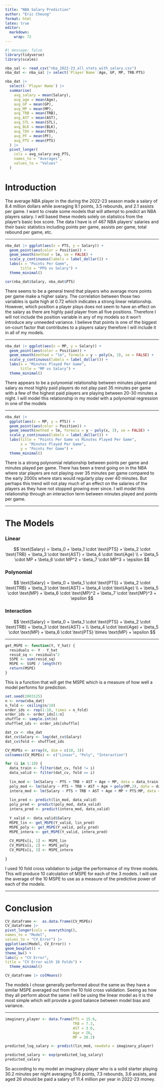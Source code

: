 ---
title: "NBA Salary Prediction"
author: "Eric Cheung"
format: html
latex: true
editor: 
  markdown: 
    wrap: 72
---

```{r}
#| message: false
library(tidyverse)
library(scales)
```

```{r}
nba_sal <- read_csv("nba_2022-23_all_stats_with_salary.csv")
nba_dat <- nba_sal |> select(`Player Name`:Age, GP, MP, TRB:PTS)

nba_dat |>
  select(-`Player Name`) |>
  summarise(
    avg_salary = mean(Salary),
    avg_age = mean(Age),
    avg_GP = mean(GP),
    avg_MP = mean(MP),
    avg_TRB = mean(TRB),
    avg_AST = mean(AST),
    avg_STL = mean(STL),
    avg_BLK = mean(BLK),
    avg_TOV = mean(TOV),
    avg_PF = mean(PF),
    avg_PTS = mean(PTS)
  ) |>
  pivot_longer(
    cols = avg_salary:avg_PTS,
    names_to = "Averages",
    values_to = "Values"
  )

```

# Introduction

The average NBA player in the during the 2022-23 season made a salary of
8.4 million dollars while averaging 9.1 points, 3.5 rebounds, and 2.1
assists per game. I want to create some models that will attempt to
predict an NBA players salary. I will based these models solely on
statistics from the player's basic box score. The data I have is of 467
NBA players' salaries and their basic statistics including points per
game, assists per game, total rebound per game, etc.

------------------------------------------------------------------------

```{r}
nba_dat |> ggplot(aes(x = PTS, y = Salary)) + 
  geom_point(aes(color = Position)) + 
  geom_smooth(method = lm, se = FALSE) + 
  scale_y_continuous(labels = label_dollar()) +
  labs(x = "Points Per Game",
       title = "PPG vs Salary") + 
  theme_minimal()

cor(nba_dat$Salary, nba_dat$PTS)
```

There seems to be a general trend that players who average more points
per game make a higher salary. The correlation between those two
variables is quite high at 0.72 which indicates a strong linear
relationship. However, which position a player plays does not seem to
have an effect on the salary as there are highly paid player from all
five positions. Therefore I will not include the position variable in
any of my models so it won't introduce any unneeded variance. I believe
that points is one of the biggest on-court factor that contributes to a
players salary therefore I will include it in all of my models.

------------------------------------------------------------------------

```{r}
nba_dat |> ggplot(aes(x = MP, y = Salary)) + 
  geom_point(aes(color = Position)) + 
  geom_smooth(method = "lm", formula = y ~ poly(x, 3), se = FALSE) + 
  scale_y_continuous(labels = label_dollar()) +
  labs(x = "Minutes Played Per Game",
       title = "MP vs Salary") +
  theme_minimal()
```

There appears to be a polynomial relationship between minutes played and
salary as most highly paid players do not play past 35 minutes per game
with a few of the highest paid players are playing between 20-30 minutes
a night. I will model this relationship in my model with a polynomial
regression in one of the models

------------------------------------------------------------------------

```{r}
nba_dat |> 
  ggplot(aes(x = MP, y = PTS)) + 
  geom_point(aes(color = Position)) +
  geom_smooth(method = lm, formula = y ~ poly(x, 3), se = FALSE) + 
  scale_y_continuous(labels = label_dollar()) + 
  labs(title = "Points Per Game vs Minutes Played Per Game",
       x = "Minutes Played Per Game",
       y = "Points Per Game") + 
  theme_minimal()

```

There is a strong polynomial relationship between points per game and
minutes played per game. There has been a trend going on in the NBA
where star players are not playing over 35 minutes per game compared to
the early 2000s where stars would regularly play over 40 minutes. But
perhaps this trend will not play much of an effect on the salaries of
the players as they have not stopped growing ever since. I will model
this relationship through an interaction term between minutes played and
points per game.

------------------------------------------------------------------------

# The Models

### Linear

$$
\text{Salary} = \beta_0 + \beta_1 \cdot \text{PTS} + \beta_2 \cdot \text{TRB} + \beta_3 \cdot \text{AST} + \beta_4 \cdot \text{Age} \\
+ \beta_5 \cdot MP + \beta_6 \cdot MP^2 + \beta_7 \cdot MP^3 + \epsilon
$$

### Polynomial

$$
\text{Salary} = \beta_0 + \beta_1 \cdot \text{PTS} + \beta_2 \cdot \text{TRB} + \beta_3 \cdot \text{AST} + \beta_4 \cdot \text{Age} \\
+ \beta_5 \cdot \text{MP} + \beta_6 \cdot \text{MP}^2 + \beta_7 \cdot \text{MP}^3 + \epsilon
$$

### Interaction

$$
\text{Salary} = \beta_0 + \beta_1 \cdot \text{PTS} + \beta_2 \cdot \text{TRB} + \beta_3 \cdot \text{AST} + \\ \beta_4 \cdot \text{Age} + \beta_5 \cdot \text{MP} + \beta_6 \cdot \text{PTS} \times \text{MP} + \epsilon
$$

------------------------------------------------------------------------

```{r}
get_MSPE <- function(Y, Y_hat) {
  residuals <- Y - Y_hat
  resid_sq <- residuals^2
  SSPE <- sum(resid_sq)
  MSPE <- SSPE / length(Y)
  return(MSPE)
}
```

This is a function that will get the MSPE which is a measure of how well
a model performs for prediction.

```{r}
set.seed(2003125)
n <- nrow(nba_dat)
n_fold <- ceiling(n/10)
order_ids <- rep(1:10, times = n_fold)
order_ids <- order_ids[1:n]
shuffle <- sample.int(n)
shuffled_ids <- order_ids[shuffle]

dat_cv <- nba_dat
dat_cv$Salary <- log(dat_cv$Salary)
dat_cv$fold <- shuffled_ids

CV_MSPEs <- array(0, dim = c(10, 3))
colnames(CV_MSPEs) <- c("Linear", "Poly", "Interaction")

for (i in 1:10) {
  data_train <- filter(dat_cv, fold != i)
  data_valid <- filter(dat_cv, fold == i)
  
  lin_mod <- lm(Salary ~ PTS + TRB + AST + Age + MP, data = data_train)
  poly_mod <- lm(Salary ~ PTS + TRB + AST + Age + poly(MP,3), data = data_train)
  intera_mod <- lm(Salary ~ PTS + TRB + AST + Age + MP + PTS:MP, data = data_train)
  
  lin_pred <- predict(lin_mod, data_valid)
  poly_pred <- predict(poly_mod, data_valid)
  intera_pred <- predict(intera_mod, data_valid)
  
  Y_valid <- data_valid$Salary
  MSPE_lin <- get_MSPE(Y_valid, lin_pred)
  MSPE_poly <- get_MSPE(Y_valid, poly_pred)
  MSPE_intera <- get_MSPE(Y_valid, intera_pred)
  
  CV_MSPEs[i, 1] <- MSPE_lin
  CV_MSPEs[i, 2] <- MSPE_poly
  CV_MSPEs[i, 3] <- MSPE_intera
  
}
```

I used 10 fold cross validation to judge the performance of my three
models. This will produce 10 calculation of MSPE for each of the 3
models. I will use the average of the 10 MSPE to use as a measure of the
predictive power of each of the models.

------------------------------------------------------------------------

# Conclusion

```{r}
CV_dataframe <-  as.data.frame(CV_MSPEs) 
CV_dataframe |>
pivot_longer(cols = everything(),
names_to = "Model",
values_to = "CV_Error") |>
ggplot(aes(Model, CV_Error)) +
geom_boxplot() +
theme_bw() +
labs(y = "CV Error",
title = "CV Error with 10 Folds") +
  theme_minimal()

CV_dataframe |> colMeans()
```

The models I chose generally performed about the same as they have a
similar MSPE averaged out from the 10 fold cross validation. Seeing as
how they all perform about the same I will be using the linear model as
it is the most simple which will provide a good balance between model
bias and variance.

------------------------------------------------------------------------

```{r}
imaginary_player <- data.frame(PTS = 15.6, 
                               TRB = 7.3, 
                               AST = 3.6, 
                               Age = 26, 
                               MP = 30.2)

predicted_log_salary <- predict(lin_mod, newdata = imaginary_player)

predicted_salary <- exp(predicted_log_salary)
predicted_salary
```

So according to my model an imaginary player who is a solid starter
playing 30.2 minutes per night averaging 15.6 points, 7.3 rebounds, 3.6
assists, and aged 26 should be paid a salary of 11.4 million per year in
2022-23 money.
